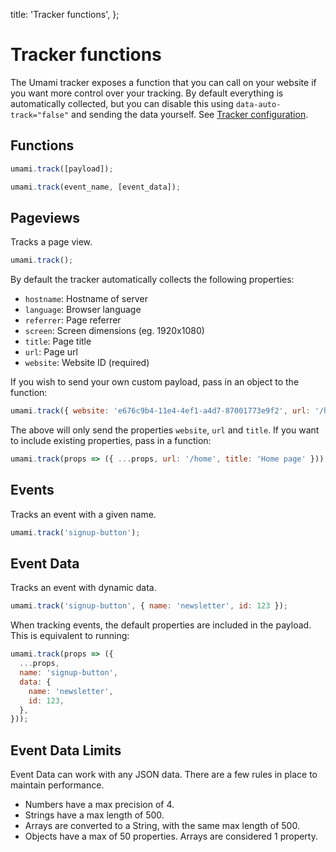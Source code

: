  title: 'Tracker functions',
};

# Tracker functions

The Umami tracker exposes a function that you can call on your website if you want
more control over your tracking. By default everything is automatically collected, but you can
disable this using `data-auto-track="false"` and sending the data yourself.
See [Tracker configuration](/docs/tracker-configuration).

## Functions

```js
umami.track([payload]);

umami.track(event_name, [event_data]);
```

## Pageviews

Tracks a page view.

```js
umami.track();
```

By default the tracker automatically collects the following properties:

- `hostname`: Hostname of server
- `language`: Browser language
- `referrer`: Page referrer
- `screen`: Screen dimensions (eg. 1920x1080)
- `title`: Page title
- `url`: Page url
- `website`: Website ID (required)

If you wish to send your own custom payload, pass in an object to the function:

```js
umami.track({ website: 'e676c9b4-11e4-4ef1-a4d7-87001773e9f2', url: '/home', title: 'Home page' });
```

The above will only send the properties `website`, `url` and `title`. If you want to include existing properties, pass in a function:

```js
umami.track(props => ({ ...props, url: '/home', title: 'Home page' }));
```

## Events

Tracks an event with a given name.

```js
umami.track('signup-button');
```

## Event Data

Tracks an event with dynamic data.

```js
umami.track('signup-button', { name: 'newsletter', id: 123 });
```

When tracking events, the default properties are included in the payload.
This is equivalent to running:

```js
umami.track(props => ({
  ...props,
  name: 'signup-button',
  data: {
    name: 'newsletter',
    id: 123,
  },
}));
```

## Event Data Limits

Event Data can work with any JSON data. There are a few rules in place to maintain performance.

- Numbers have a max precision of 4.
- Strings have a max length of 500.
- Arrays are converted to a String, with the same max length of 500.
- Objects have a max of 50 properties. Arrays are considered 1 property.
